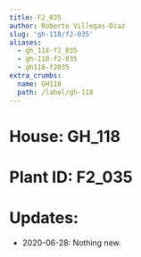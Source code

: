 ```yaml
---
title: F2_035
author: Roberto Villegas-Diaz
slug: 'gh-118/f2-035'
aliases:
  - gh_118-f2_035
  - gh-118-f2-035
  - gh118-f2035
extra_crumbs:
  name: GH118
  path: /label/gh-118
---
```


# **House**: GH_118
# **Plant ID**: F2_035
# **Updates**: 
 - 2020-06-28: Nothing new.
